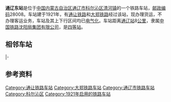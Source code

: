 {{noteTA
|1=zh-cn:始发车次; zh-hk:列車班次;
|2=zh-cn:车次; zh-hk:班次;
}}
{{Infobox China railway station
|车站名称 = 通辽东站
|图片 = 
|图片介绍 = 
|其他名称 = 
|车站拼音 = Tongliaodong
|英文名称 = Tongliaodong Railway Station
|车站代码 = 53411<ref>{{cite book|title=中华人民共和国铁路车站代码（GB/T 10302-2010）|publisher=中国标准出版社|year=2010|isbn=155066140495|ignore-isbn-error=true|pages=36}}</ref>
|电报码 = TDD<ref>{{cite book|author=铁道部电子计算技术中心, 铁道部运输局|title=铁路车站站名代码表：TMIS使用|publisher=中国铁道出版社|location=北京|year=1998|isbn=9787113030995|pages=129}}</ref><ref>{{cite book|author=[[中华人民共和国铁道部|中华人民共和国铁道部]]|title=铁路电报站名略号（2012）|publisher=中国铁道出版社|location=北京|year=2012|unified=15113·3468|pages=127}}</ref>
|拼音码 = TLD
|车站地址 = [[内蒙古自治区|内蒙古自治区]][[通辽市|通辽市]][[科尔沁区|科尔沁区]][[清河镇_(通辽市)|清河镇]]
|坐标 = {{coord|43.626036|122.353033|display=inline,title}}
|归属 = [[沈阳局集团|沈阳局集团]]
|线路 = [[通让铁路|通让铁路]]，[[大郑铁路|大郑铁路]]
|车站等级 = [[四等站_(中铁)|四等站]]
}}
'''通辽东站'''是位于[[中国|中国]][[内蒙古自治区|内蒙古自治区]][[通辽市|通辽市]][[科尔沁区|科尔沁区]][[清河镇_(通辽市)|清河镇]]的一个铁路车站，[[邮政编码|邮政编码]]28008。车站建于1921年，有[[通让铁路|通让铁路]]和[[大郑铁路|大郑铁路]]经过该站，现办理货运，不办理客运业务，车站及其上下行区间均已[[电气化|电气化]]。车站距离[[通辽站|通辽站]]8[[公里|公里]]，隶属[[中国铁路沈阳局集团有限公司|中国铁路沈阳局集团有限公司]]，是[[四等站_(中铁)|四等站]]。

== 相邻车站 ==
{{start rail box|[[File:China_Railways.svg|16px]] [[中国铁路|中国铁路]]}}
{{s-inop2|[[通辽站|通辽站]]|通让线起点<br />大郑线{{站|大虎山}}方向}}
{{s-line|[[通让铁路|通让铁路]]<br />{{0}}← 8km 通辽东站 32km →}}
{{s-inop|[[高林屯站|高林屯站]]|{{站|大庆西}}方向}}
|-
{{s-line|[[大郑铁路|大郑铁路]]<br />← 8km 通辽东站 4km →}}
{{s-inop|[[五道木站|五道木站]]|{{站|双辽}}方向}}
{{end box}}

== 参考资料 ==
{{reflist}}

{{通让铁路}}
{{大郑铁路}}
{{铁路车站小作品}}
{{内蒙古小作品}}

[[Category:通让铁路车站|Category:通让铁路车站]]
[[Category:大郑铁路车站|Category:大郑铁路车站]]
[[Category:通辽市铁路车站|Category:通辽市铁路车站]]
[[Category:科尔沁区|Category:科尔沁区]]
[[Category:1921年启用的铁路车站|Category:1921年启用的铁路车站]]